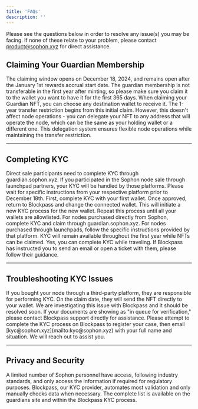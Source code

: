```yaml
---
title: 'FAQs'
description: ''
---
```


<Note>Please see the questions below in order to resolve any issue(s) you may be facing. If none of these relate to your problem, please contact <a href="mailto:product@sophon.xyz">product@sophon.xyz</a> for direct assistance.</Note>

## Claiming Your Guardian Membership

<Accordion title="When can I claim my Guardian Membership?">
  The claiming window opens on December 18, 2024, and remains open after the January 1st rewards accrual start date.
</Accordion>

<Accordion title="Can I transfer my NFT after claiming?">
  The guardian membership is not transferable in the first year after minting, so please make sure you claim it to the wallet you want to have it for the first 365 days.
</Accordion>

<Accordion title="How does the 1-year NFT transfer restriction work, and when does it begin?">
  When claiming your Guardian NFT, you can choose any destination wallet to receive it. The 1-year transfer restriction begins from this initial claim. However, this doesn't affect node operations - you can delegate your NFT to any address that will operate the node, which can be the same as your holding wallet or a different one. This delegation system ensures flexible node operations while maintaining the transfer restriction.
</Accordion>

---

## Completing KYC

<Accordion title="Who needs to complete KYC?">
  Direct sale participants need to complete KYC through guardian.sophon.xyz.
</Accordion>

<Accordion title="What if I purchased through a partner platform?">
  If you participated in the Sophon node sale through launchpad partners, your KYC will be handled by those platforms. Please wait for specific instructions from your respective platform prior to December 18th.
</Accordion>

<Accordion title="I bought nodes with several wallets. How do I complete KYC for all of them?">
  First, complete KYC with your first wallet. Once approved, return to Blockpass and change the connected wallet. This will initiate a new KYC process for the new wallet. Repeat this process until all your wallets are allowlisted.
</Accordion>

<Accordion title="I bought one node directly from Sophon and another via a partner platform using the same wallet. How do I handle KYC?">
  For nodes purchased directly from Sophon, complete KYC and claim through guardian.sophon.xyz. For nodes purchased through launchpads, follow the specific instructions provided by that platform.
</Accordion>

<Accordion title="Is there an end date for KYC?">
  KYC will remain available throughout the first year while NFTs can be claimed.
</Accordion>

<Accordion title="Can I complete KYC while traveling outside my home country?">
  Yes, you can complete KYC while traveling. If Blockpass has instructed you to send an email or open a ticket with them, please follow their guidance.
</Accordion>

---

## Troubleshooting KYC Issues

<Accordion title="I purchased a node but my wallet is not being accepted on the site.">
  If you bought your node through a third-party platform, they are responsible for performing KYC. On the claim date, they will send the NFT directly to your wallet.
</Accordion>

<Accordion title="Why is my ID being blocked when my country isn't excluded?">
  We are investigating this issue with Blockpass and it should be resolved soon.
</Accordion>

<Accordion title="What should I do if my verification documents are stuck in the queue?">
  If your documents are showing as "in queue for verification," please contact Blockpass support directly for assistance.
</Accordion>

<Accordion title="I purchased nodes but later discovered my country is prohibited from KYC.">
  Please attempt to complete the KYC process on Blockpass to register your case, then email [kyc@sophon.xyz](mailto:kyc@sophon.xyz) with your full name and situation. We will reach out to assist you.
</Accordion>

---

## Privacy and Security

<Accordion title="Who has access to my KYC information?">
  A limited number of Sophon personnel have access, following industry standards, and only access the information if required for regulatory purposes. Blockpass, our KYC provider, automates most validation and only manually checks data when necessary.
</Accordion>

<Accordion title="Where can I find the list of restricted jurisdictions?">
  The complete list is available on the guardians site and within the Blockpass KYC process.
</Accordion>
